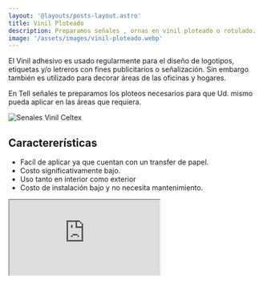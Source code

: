 ```yaml
---
layout: '@layouts/posts-layout.astro'
title: Vinil Ploteado 
description: Preparamos señales , ornas en vinil ploteado o rotulado. 
image: '/assets/images/vinil-ploteado.webp'
---
```


El Vinil adhesivo es usado regularmente para el diseño de logotipos, etiquetas y/o letreros con fines publicitarios o señalización. 
Sin embargo también es utilizado para decorar áreas de las oficinas y hogares.

En Tell señales te preparamos los ploteos necesarios para que Ud. mismo pueda aplicar en las áreas que requiera.

![Senales Vinil Celtex ](/assets/images/vinil-ploteado.webp)

## Caractererísticas

- Facíl de aplicar ya que cuentan con un transfer de papel. 
- Costo significativamente bajo. 
- Uso tanto en interior como exterior 
- Costo de instalación bajo y no necesita mantenimiento.

<Iframe src='https://www.youtube.com/embed/79wtBK4gWKw' />

## ¿Cómo se fabrican?

El proceso de fabricación es relativamente sencillo: 

- El vinil [Arclad](https://www.arclad.com/es/) es troquelado por una máquina de corte.   
- Se retira las partes sobrantes.
- Se aplica transfer de papel para facilitar la aplicación del rotulo. 
- Corte de precisión.

